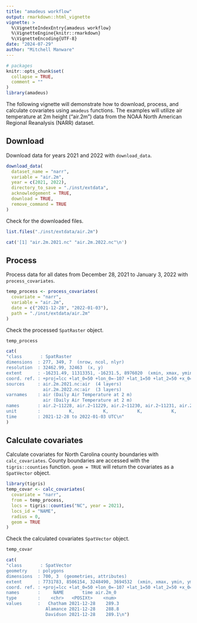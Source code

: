 ```yaml
---
title: "amadeus workflow"
output: rmarkdown::html_vignette
vignette: >
  %\VignetteIndexEntry{amadeus workflow}
  %\VignetteEngine{knitr::rmarkdown}
  %\VignetteEncoding{UTF-8}
date: "2024-07-29"
author: "Mitchell Manware"
---
```


```r
# packages
knitr::opts_chunk$set(
  collapse = TRUE,
  comment = ""
)
library(amadeus)
```

The following vignette will demonstrate how to download, process, and calculate covariates using `amadeus` functions.
The examples will utilize air temperature at 2m height ("air.2m") data from the NOAA North American Regional Reanalysis (NARR) dataset.\insertRef{web_NARRabout}

## Download

Download data for years 2021 and 2022 with `download_data`.

```r
download_data(
  dataset_name = "narr",
  variable = "air.2m",
  year = c(2021, 2022),
  directory_to_save = "./inst/extdata",
  acknowledgement = TRUE,
  download = TRUE,
  remove_command = TRUE
)
```

Check for the downloaded files.

```r
list.files("./inst/extdata/air.2m")
```
```r
cat('[1] "air.2m.2021.nc" "air.2m.2022.nc"\n')
```

## Process

Process data for all dates from December 28, 2021 to January 3, 2022 with `process_covariates`.

```r
temp_process <- process_covariates(
  covariate = "narr",
  variable = "air.2m",
  date = c("2021-12-28", "2022-01-03"),
  path = "./inst/extdata/air.2m"
)
```

Check the processed `SpatRaster` object.

```r
temp_process
```
```r
cat(
"class       : SpatRaster 
dimensions  : 277, 349, 7  (nrow, ncol, nlyr)
resolution  : 32462.99, 32463  (x, y)
extent      : -16231.49, 11313351, -16231.5, 8976020  (xmin, xmax, ymin, ymax)
coord. ref. : +proj=lcc +lat_0=50 +lon_0=-107 +lat_1=50 +lat_2=50 +x_0=5632642.22547 +y_0=4612545.65137 +datum=WGS84 +units=m +no_defs 
sources     : air.2m.2021.nc:air  (4 layers) 
              air.2m.2022.nc:air  (3 layers) 
varnames    : air (Daily Air Temperature at 2 m) 
              air (Daily Air Temperature at 2 m) 
names       : air.2~11228, air.2~11229, air.2~11230, air.2~11231, air.2~20101, air.2~20102, ... 
unit        :           K,           K,           K,           K,           K,           K, ... 
time        : 2021-12-28 to 2022-01-03 UTC\n"
)
```

## Calculate covariates

Calculate covariates for North Carolina county boundaries with `calc_covariates`.
County boundaries are accessed with the `tigris::counties` function.\insertRef{package_tigris}
`geom = TRUE` will return the covariates as a `SpatVector` object.

```r
library(tigris)
temp_covar <- calc_covariates(
  covariate = "narr",
  from = temp_process,
  locs = tigris::counties("NC", year = 2021),
  locs_id = "NAME",
  radius = 0,
  geom = TRUE
)
```

Check the calculated covariates `SpatVector` object.

```r
temp_covar
```
```r
cat(
"class       : SpatVector 
geometry    : polygons 
dimensions  : 700, 3  (geometries, attributes)
extent      : 7731783, 8506154, 3248490, 3694532  (xmin, xmax, ymin, ymax)
coord. ref. : +proj=lcc +lat_0=50 +lon_0=-107 +lat_1=50 +lat_2=50 +x_0=5632642.22547 +y_0=4612545.65137 +datum=WGS84 +units=m +no_defs 
names       :     NAME       time air.2m_0
type        :    <chr>   <POSIXt>    <num>
values      :   Chatham 2021-12-28    289.3
               Alamance 2021-12-28    288.8
               Davidson 2021-12-28    289.1\n")
```
